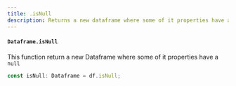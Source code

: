 ```yaml
---
title: .isNull
description: Returns a new dataframe where some of it properties have a null
---
```


#### `Dataframe.isNull`

This function return a new Dataframe where some of it properties have a `null`

```typescript
const isNull: Dataframe = df.isNull;
```
